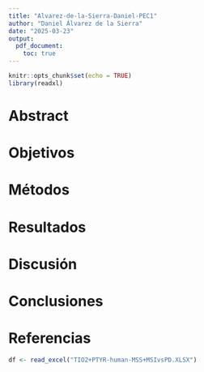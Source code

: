 ```yaml
---
title: "Alvarez-de-la-Sierra-Daniel-PEC1"
author: "Daniel Álvarez de la Sierra"
date: "2025-03-23"
output: 
  pdf_document:
    toc: true
---
```


```r
knitr::opts_chunk$set(echo = TRUE)
library(readxl)
```

# Abstract

# Objetivos

# Métodos

# Resultados

# Discusión

# Conclusiones

# Referencias

```r
df <- read_excel("TIO2+PTYR-human-MSS+MSIvsPD.XLSX")
```


